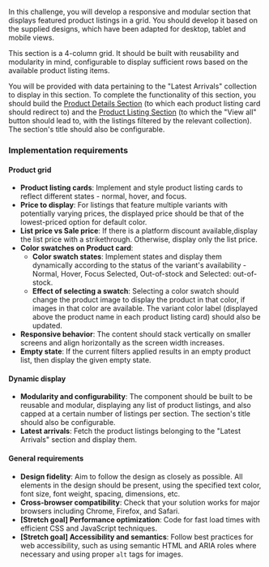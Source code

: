 In this challenge, you will develop a responsive and modular section that displays featured product listings in a grid. You should develop it based on the supplied designs, which have been adapted for desktop, tablet and mobile views.

This section is a 4-column grid. It should be built with reusability and modularity in mind, configurable to display sufficient rows based on the available product listing items.

You will be provided with data pertaining to the "Latest Arrivals" collection to display in this section. To complete the functionality of this section, you should build the [Product Details Section](/projects/challenges/product-details-section) (to which each product listing card should redirect to) and the [Product Listing Section](/projects/challenges/product-listing-section) (to which the "View all" button should lead to, with the listings filtered by the relevant collection). The section's title should also be configurable.

### Implementation requirements

#### Product grid

- **Product listing cards**: Implement and style product listing cards to reflect different states - normal, hover, and focus.
- **Price to display**: For listings that feature multiple variants with potentially varying prices, the displayed price should be that of the lowest-priced option for default color.
- **List price vs Sale price**: If there is a platform discount available,display the list price with a strikethrough. Otherwise, display only the list price.
- **Color swatches on Product card**:
  - **Color swatch states**: Implement states and display them dynamically according to the status of the variant's availability - Normal, Hover, Focus Selected, Out-of-stock and Selected: out-of-stock.
  - **Effect of selecting a swatch**: Selecting a color swatch should change the product image to display the product in that color, if images in that color are available. The variant color label (displayed above the product name in each product listing card) should also be updated.
- **Responsive behavior**: The content should stack vertically on smaller screens and align horizontally as the screen width increases.
- **Empty state**: If the current filters applied results in an empty product list, then display the given empty state.

#### Dynamic display

- **Modularity and configurability**: The component should be built to be reusable and modular, displaying any list of product listings, and also capped at a certain number of listings per section. The section's title should also be configurable.
- **Latest arrivals**: Fetch the product listings belonging to the "Latest Arrivals" section and display them.

#### General requirements

- **Design fidelity**: Aim to follow the design as closely as possible. All elements in the design should be present, using the specified text color, font size, font weight, spacing, dimensions, etc.
- **Cross-browser compatibility**: Check that your solution works for major browsers including Chrome, Firefox, and Safari.
- **[Stretch goal] Performance optimization**: Code for fast load times with efficient CSS and JavaScript techniques.
- **[Stretch goal] Accessibility and semantics**: Follow best practices for web accessibility, such as using semantic HTML and ARIA roles where necessary and using proper `alt` tags for images.
